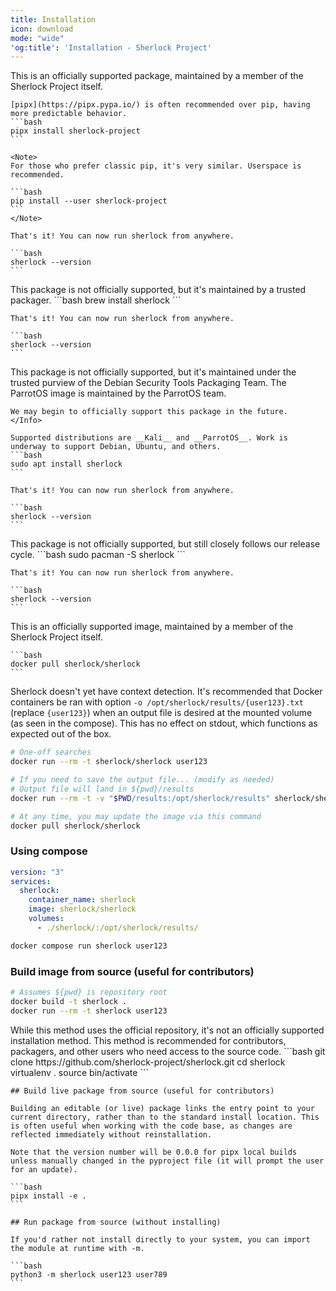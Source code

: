 ```yaml
---
title: Installation
icon: download
mode: "wide"
'og:title': 'Installation - Sherlock Project'
---
```


<Tabs>
  <Tab title="PyPI (pip)">
    <Info>
    This is an officially supported package, maintained by a member of the Sherlock Project itself.
    </Info>

    [pipx](https://pipx.pypa.io/) is often recommended over pip, having more predictable behavior.
    ```bash
    pipx install sherlock-project
    ```

    <Note>    
    For those who prefer classic pip, it's very similar. Userspace is recommended.

    ```bash
    pip install --user sherlock-project
    ```
    </Note>
    
    That's it! You can now run sherlock from anywhere.

    ```bash
    sherlock --version
    ```
  </Tab>
  <Tab title="Brew">
    <Info>
    This package is not officially supported, but it's maintained by a trusted packager.
    </Info>
    ```bash
    brew install sherlock
    ```

    That's it! You can now run sherlock from anywhere.

    ```bash
    sherlock --version
    ```
  </Tab>

  <Tab title="Apt">
    <Info>
    This package is not officially supported, but it's maintained under the trusted purview of the Debian Security Tools Packaging Team. The ParrotOS image is maintained by the ParrotOS team.
    
    We may begin to officially support this package in the future.
    </Info>

    Supported distributions are __Kali__ and __ParrotOS__. Work is underway to support Debian, Ubuntu, and others.
    ```bash
    sudo apt install sherlock
    ```

    That's it! You can now run sherlock from anywhere.

    ```bash
    sherlock --version
    ```
  </Tab>

  <Tab title="BlackArch">
    <Info>
    This package is not officially supported, but still closely follows our release cycle.
    </Info>
    ```bash
    sudo pacman -S sherlock
    ```

    That's it! You can now run sherlock from anywhere.

    ```bash
    sherlock --version
    ```
  </Tab>

  <Tab title="Docker">
    <Info>
    This is an officially supported image, maintained by a member of the Sherlock Project itself.
    </Info>

    ```bash
    docker pull sherlock/sherlock
    ```
<Note>Sherlock doesn't yet have context detection. It's recommended that Docker containers be ran with option `-o /opt/sherlock/results/{user123}.txt` (replace `{user123}`) when an output file is desired at the mounted volume (as seen in the compose). This has no effect on stdout, which functions as expected out of the box.</Note>

```bash
# One-off searches
docker run --rm -t sherlock/sherlock user123

# If you need to save the output file... (modify as needed)
# Output file will land in ${pwd}/results
docker run --rm -t -v "$PWD/results:/opt/sherlock/results" sherlock/sherlock -o /opt/sherlock/results/text.txt user123
```

```bash
# At any time, you may update the image via this command
docker pull sherlock/sherlock
```

### Using compose

```yml
version: "3"
services:
  sherlock:
    container_name: sherlock
    image: sherlock/sherlock
    volumes:
      - ./sherlock/:/opt/sherlock/results/
```

```bash
docker compose run sherlock user123
```

### Build image from source (useful for contributors)

```bash
# Assumes ${pwd} is repository root
docker build -t sherlock .
docker run --rm -t sherlock user123
```
  </Tab>
  <Tab title="GitHub">
    <Info>
    While this method uses the official repository, it's not an officially supported installation method. This method is recommended for contributors, packagers, and other users who need access to the source code.
    </Info>
    ```bash
    git clone https://github.com/sherlock-project/sherlock.git
    cd sherlock
    virtualenv .
    source bin/activate
    ```

    ## Build live package from source (useful for contributors)

    Building an editable (or live) package links the entry point to your current directory, rather than to the standard install location. This is often useful when working with the code base, as changes are reflected immediately without reinstallation.

    Note that the version number will be 0.0.0 for pipx local builds unless manually changed in the pyproject file (it will prompt the user for an update).

    ```bash
    pipx install -e .
    ```

    ## Run package from source (without installing)

    If you'd rather not install directly to your system, you can import the module at runtime with -m.

    ```bash
    python3 -m sherlock user123 user789
    ```

  </Tab>
</Tabs>